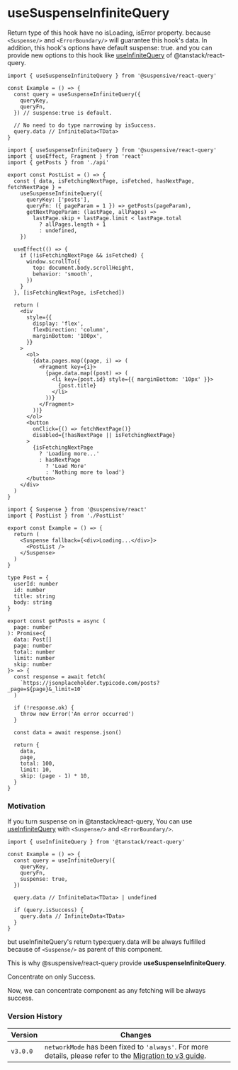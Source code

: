 
# useSuspenseInfiniteQuery

Return type of this hook have no isLoading, isError property. because `<Suspense/>` and `<ErrorBoundary/>` will guarantee this hook's data. In addition, this hook's options have default suspense: true. and you can provide new options to this hook like [useInfiniteQuery](https://tanstack.com/query/v4/docs/react/reference/useInfiniteQuery) of @tanstack/react-query.

```tsx /useSuspenseInfiniteQuery/
import { useSuspenseInfiniteQuery } from '@suspensive/react-query'

const Example = () => {
  const query = useSuspenseInfiniteQuery({
    queryKey,
    queryFn,
  }) // suspense:true is default.

  // No need to do type narrowing by isSuccess.
  query.data // InfiniteData<TData>
}
```

<Sandpack>

```tsx PostList.tsx active
import { useSuspenseInfiniteQuery } from '@suspensive/react-query'
import { useEffect, Fragment } from 'react'
import { getPosts } from './api'

export const PostList = () => {
  const { data, isFetchingNextPage, isFetched, hasNextPage, fetchNextPage } =
    useSuspenseInfiniteQuery({
      queryKey: ['posts'],
      queryFn: ({ pageParam = 1 }) => getPosts(pageParam),
      getNextPageParam: (lastPage, allPages) =>
        lastPage.skip + lastPage.limit < lastPage.total
          ? allPages.length + 1
          : undefined,
    })

  useEffect(() => {
    if (!isFetchingNextPage && isFetched) {
      window.scrollTo({
        top: document.body.scrollHeight,
        behavior: 'smooth',
      })
    }
  }, [isFetchingNextPage, isFetched])

  return (
    <div
      style={{
        display: 'flex',
        flexDirection: 'column',
        marginBottom: '100px',
      }}
    >
      <ol>
        {data.pages.map((page, i) => (
          <Fragment key={i}>
            {page.data.map((post) => (
              <li key={post.id} style={{ marginBottom: '10px' }}>
                {post.title}
              </li>
            ))}
          </Fragment>
        ))}
      </ol>
      <button
        onClick={() => fetchNextPage()}
        disabled={!hasNextPage || isFetchingNextPage}
      >
        {isFetchingNextPage
          ? 'Loading more...'
          : hasNextPage
            ? 'Load More'
            : 'Nothing more to load'}
      </button>
    </div>
  )
}
```

```tsx Example.tsx
import { Suspense } from '@suspensive/react'
import { PostList } from './PostList'

export const Example = () => {
  return (
    <Suspense fallback={<div>Loading...</div>}>
      <PostList />
    </Suspense>
  )
}
```

```tsx api.ts
type Post = {
  userId: number
  id: number
  title: string
  body: string
}

export const getPosts = async (
  page: number
): Promise<{
  data: Post[]
  page: number
  total: number
  limit: number
  skip: number
}> => {
  const response = await fetch(
    `https://jsonplaceholder.typicode.com/posts?_page=${page}&_limit=10`
  )

  if (!response.ok) {
    throw new Error('An error occurred')
  }

  const data = await response.json()

  return {
    data,
    page,
    total: 100,
    limit: 10,
    skip: (page - 1) * 10,
  }
}
```

</Sandpack>

### Motivation

If you turn suspense on in @tanstack/react-query, You can use [useInfiniteQuery](https://tanstack.com/query/v4/docs/react/reference/useInfiniteQuery) with `<Suspense/>` and `<ErrorBoundary/>`.

```tsx /useInfiniteQuery/
import { useInfiniteQuery } from '@tanstack/react-query'

const Example = () => {
  const query = useInfiniteQuery({
    queryKey,
    queryFn,
    suspense: true,
  })

  query.data // InfiniteData<TData> | undefined

  if (query.isSuccess) {
    query.data // InfiniteData<TData>
  }
}
```

but useInfiniteQuery's return type:query.data will be always fulfilled because of `<Suspense/>` as parent of this component.

This is why @suspensive/react-query provide **useSuspenseInfiniteQuery**.

<Callout>

Concentrate on only Success.

Now, we can concentrate component as any fetching will be always success.

</Callout>

### Version History

| Version  | Changes                                                                                                                                   |
| -------- | ----------------------------------------------------------------------------------------------------------------------------------------- |
| `v3.0.0` | `networkMode` has been fixed to `'always'`. For more details, please refer to the [Migration to v3 guide](./migration/migrate-to-v3.mdx). |
